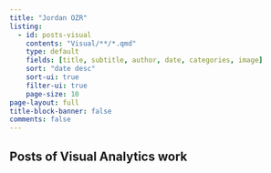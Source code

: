 ```yaml
---
title: "Jordan OZR"
listing:
  - id: posts-visual
    contents: "Visual/**/*.qmd"
    type: default
    fields: [title, subtitle, author, date, categories, image]  
    sort: "date desc"
    sort-ui: true
    filter-ui: true
    page-size: 10
page-layout: full
title-block-banner: false
comments: false
---
```


## Posts of Visual Analytics work

::: {#posts-visual}
:::
